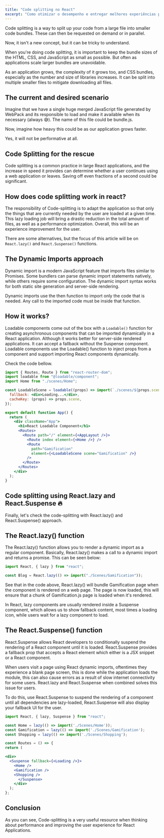 ```yaml
---
title: "Code splitting no React"
excerpt: "Como otimizar o desempenho e entregar melhores experiências para os usuários."
---
```


Code splitting is a way to split up your code from a large file into smaller code bundles. These can then be requested on demand or in parallel.

Now, it isn't a new concept, but it can be tricky to understand.

When you're doing code splitting, it is important to keep the bundle sizes of the HTML, CSS, and JavaScript as small as possible. But often as applications scale larger bundles are unavoidable.

As an application grows, the complexity of it grows too, and CSS bundles, especially as the number and size of libraries increases. It can be split into multiple smaller files to mitigate downloading all files.

## The current and desired scenario

Imagine that we have a single huge merged JavaScript file generated by WebPack and its responsible to load and make it available when its necessary (always 😅). The name of this file could be bundle.js.

Now, imagine how heavy this could be as our application grows faster.

Yes, it will not be performative at all.

## Code Splitting for the rescue

Code splitting is a common practice in large React applications, and the increase in speed it provides can determine whether a user continues using a web application or leaves. Saving off even fractions of a second could be significant.

## How does code splitting work in react?

The responsibility of Code-splitting is to adapt the application so that only the things that are currently needed by the user are loaded at a given time. This lazy loading job will bring a drastic reduction in the total amount of files, as well as a performance optimization. Overall, this will be an experience improvement for the user.

There are some alternatives, but the focus of this article will be on `React.lazy()` and `React.Suspense()` functions.

## The Dynamic Imports approach

Dynamic import is a modern JavaScript feature that imports files similar to Promises. Some bundlers can parse dynamic import statements natively, while others require some configuration. The dynamic import syntax works for both static site generation and server-side rendering.

Dynamic imports use the then function to import only the code that is needed. Any call to the imported code must be inside that function.

## How it works?

Loadable components come out of the box with a `Loadable()` function for creating asynchronous components that can be imported dynamically in a React application. Although it works better for server-side rendered applications. It can accept a fallback without the Suspense component. Loadable components use the Loadable() function to inject props from a component and support importing React components dynamically.

Check the code bellow.

```jsx
import { Routes, Route } from "react-router-dom";
import loadable from "@loadable/component";
import Home from "./scenes/Home";

const LoadableScene = loadable((props) => import(`./scenes/${props.scene}`), {
  fallback: <div>Loading...</div>,
  cacheKey: (props) => props.scene,
});

export default function App() {
  return (
    <div className="App">
      <h1>React Loadable Component</h1>
      <Routes>
        <Route path="/" element={<AppLayout />}>
          <Route index element={<Home />} />
          <Route
            path="Gamification"
            element={<LoadableScene scene="Gamification" />}
          />
        </Route>
      </Routes>
    </div>
  );
}
```

## Code splitting using React.lazy and React.Suspense 🔥

Finally, let's check the code-splitting with React.lazy() and React.Suspense() approach.

## The React.lazy() function

The React.lazy() function allows you to render a dynamic import as a regular component. Basically, React.lazy() makes a call to a dynamic import and returns a promise. This can be seen below:

```jsx
import React, { lazy } from "react";

const Blog = React.lazy(() => import("./Scenes/Gamification"));
```

See that in the code above, React.lazy() will bundle Gamification page when the component is rendered on a web page. The page is now loaded, this will ensure that a chunk of Gamification.js page is loaded when it's rendered.

In React, lazy components are usually rendered inside a Suspense component, which allows us to show fallback content, most times a loading icon, while users wait for a lazy component to load.

## The React.Suspense() function

React.Suspense allows React developers to conditionally suspend the rendering of a React component until it is loaded. React.Suspense provides a fallback prop that accepts a React element which either is a JSX snippet or a React component.

When users visit a page using React dynamic imports, oftentimes they experience a blank page screen, this is done while the application loads the module, this can also cause errors as a result of slow internet connectivity for some users. React.lazy and React.Suspense when combined solves this issue for users.

To do this, use React.Suspense to suspend the rendering of a component until all dependencies are lazy-loaded, React.Suspense will also display your fallback UI for the user.

```jsx
import React, { lazy, Suspense } from "react";

const Home = lazy(() => import('./Scenes/Home'));
const Gamification = lazy(() => import('./Scenes/Gamification');
const Shopping = lazy(() => import('./Scenes/Shopping');

const Routes = () => {
return (

<div>
  <Suspense fallback={<Loading />}>
    <Home />
    <Gamification />
    <Shopping />
      </Suspense>
    </div>
  );
};
```

## Conclusion

As you can see, Code-splitting is a very useful resource when thinking about performance and improving the user experience for React Applications.
